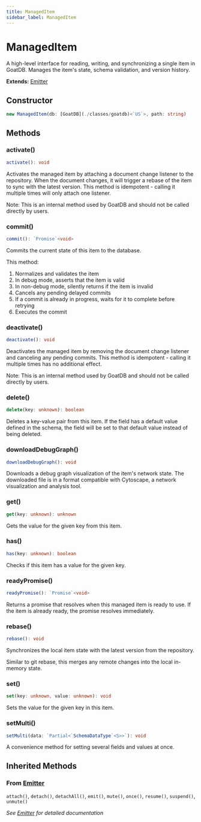 ```yaml
---
title: ManagedItem
sidebar_label: ManagedItem
---
```


# ManagedItem

A high-level interface for reading, writing, and synchronizing a single item
in GoatDB. Manages the item's state, schema validation, and version history.

**Extends:** [Emitter](./emitter)

## Constructor

```typescript
new ManagedItem(db: [GoatDB](./classes/goatdb)<`US`>, path: string)
```

## Methods

### activate()

```typescript
activate(): void
```

Activates the managed item by attaching a document change listener to the
repository. When the document changes, it will trigger a rebase of the item
to sync with the latest version. This method is idempotent - calling it
multiple times will only attach one listener.

Note: This is an internal method used by GoatDB and should not be called
directly by users.

### commit()

```typescript
commit(): `Promise`<void>
```

Commits the current state of this item to the database.

This method:
1. Normalizes and validates the item
2. In debug mode, asserts that the item is valid
3. In non-debug mode, silently returns if the item is invalid
4. Cancels any pending delayed commits
5. If a commit is already in progress, waits for it to complete before retrying
6. Executes the commit

### deactivate()

```typescript
deactivate(): void
```

Deactivates the managed item by removing the document change listener and
canceling any pending commits. This method is idempotent - calling it
multiple times has no additional effect.

Note: This is an internal method used by GoatDB and should not be called
directly by users.

### delete()

```typescript
delete(key: unknown): boolean
```

Deletes a key-value pair from this item. If the field has a default value
defined in the schema, the field will be set to that default value instead
of being deleted.

### downloadDebugGraph()

```typescript
downloadDebugGraph(): void
```

Downloads a debug graph visualization of the item's network state.
The downloaded file is in a format compatible with Cytoscape, a network
visualization and analysis tool.

### get()

```typescript
get(key: unknown): unknown
```

Gets the value for the given key from this item.

### has()

```typescript
has(key: unknown): boolean
```

Checks if this item has a value for the given key.

### readyPromise()

```typescript
readyPromise(): `Promise`<void>
```

Returns a promise that resolves when this managed item is ready to use.
If the item is already ready, the promise resolves immediately.

### rebase()

```typescript
rebase(): void
```

Synchronizes the local item state with the latest version from the
repository.

Similar to git rebase, this merges any remote changes into the local
in-memory state.

### set()

```typescript
set(key: unknown, value: unknown): void
```

Sets the value for the given key in this item.

### setMulti()

```typescript
setMulti(data: `Partial<`SchemaDataType`<S>>`): void
```

A convenience method for setting several fields and values at once.

## Inherited Methods

### From [Emitter](./emitter)

`attach()`, `detach()`, `detachAll()`, `emit()`, `mute()`, `once()`, `resume()`, `suspend()`, `unmute()`

*See [Emitter](./emitter) for detailed documentation*

